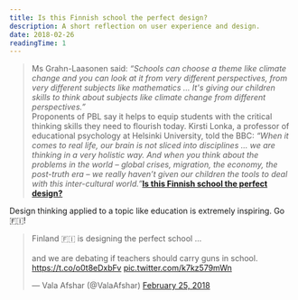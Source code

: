 ```yaml
---
title: Is this Finnish school the perfect design?
description: A short reflection on user experience and design.
date: 2018-02-26
readingTime: 1
---
```


>Ms Grahn-Laasonen said: <i>“Schools can choose a theme like climate change and you can look at it from very different perspectives, from very different subjects like mathematics … It's giving our children skills to think about subjects like climate change from different perspectives.”</i><br />Proponents of PBL say it helps to equip students with the critical thinking skills they need to flourish today. Kirsti Lonka, a professor of educational psychology at Helsinki University, told the BBC: <i>“When it comes to real life, our brain is not sliced into disciplines ... we are thinking in a very holistic way. And when you think about the problems in the world – global crises, migration, the economy, the post-truth era – we really haven’t given our children the tools to deal with this inter-cultural world.”</i>**[Is this Finnish school the perfect design?](https://www.weforum.org/agenda/2017/10/why-finland-is-tearing-down-walls-in-schools/)**

Design thinking applied to a topic like education is extremely inspiring. Go 🇫🇮!

<blockquote class="twitter-tweet" data-cards="hidden" data-lang="en"><p lang="en" dir="ltr">Finland 🇫🇮 is designing the perfect school ...<br><br>and we are debating if teachers should carry guns in school. <a href="https://t.co/o0t8eDxbFv">https://t.co/o0t8eDxbFv</a> <a href="https://t.co/k7kz579mWn">pic.twitter.com/k7kz579mWn</a></p>&mdash; Vala Afshar (@ValaAfshar) <a href="https://twitter.com/ValaAfshar/status/967568038412410880?ref_src=twsrc%5Etfw">February 25, 2018</a></blockquote> <script async src="https://platform.twitter.com/widgets.js" charset="utf-8"></script>